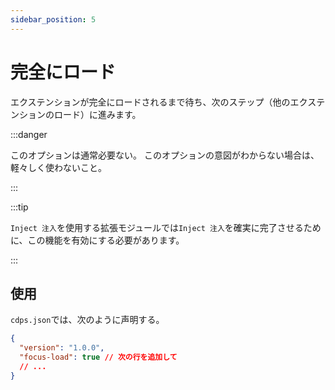 ```yaml
---
sidebar_position: 5
---
```


# 完全にロード

エクステンションが完全にロードされるまで待ち、次のステップ（他のエクステンションのロード）に進みます。

:::danger

このオプションは通常必要ない。
このオプションの意図がわからない場合は、軽々しく使わないこと。

:::

:::tip

`Inject 注入`を使用する拡張モジュールでは`Inject 注入`を確実に完了させるために、この機能を有効にする必要があります。

:::

## 使用

`cdps.json`では、次のように声明する。

```json
{
  "version": "1.0.0",
  "focus-load": true // 次の行を追加して
  // ...
}
```
